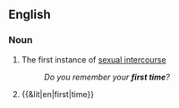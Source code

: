{{also|first-time}}
==English==

===Noun===
{{en-noun}}

# The first instance of [[sexual intercourse]]
#: ''Do you remember your '''first time'''?''
# {{&lit|en|first|time}}